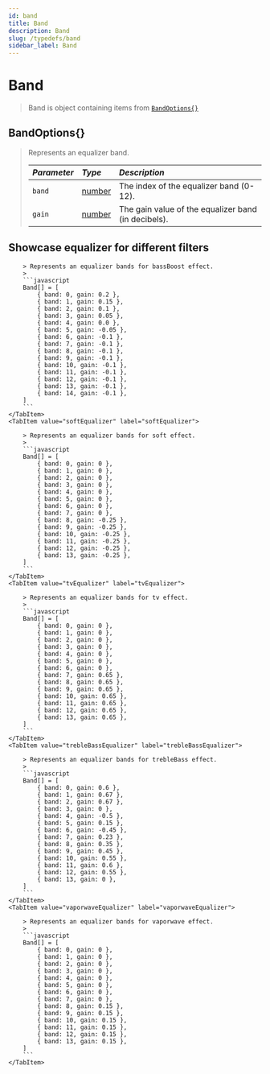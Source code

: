```yaml
---
id: band
title: Band
description: Band
slug: /typedefs/band
sidebar_label: Band
---
```



# Band

> Band is object containing items from [`BandOptions{}`](#bandoptions)

## BandOptions\{}

> Represents an equalizer band.
>
> | <i className="fa-solid fa-hashtag"/> Parameter | <i className="fa-solid fa-font"/> Type                                                            | <i className="fa-solid fa-list"/> Description       |
> | :--------------------------------------------- | :------------------------------------------------------------------------------------------------ | :-------------------------------------------------- |
> | `band`                                         | [number](https://developer.mozilla.org/en-US/docs/Web/JavaScript/Reference/Global_Objects/Number) | The index of the equalizer band (0-12).             |
> | `gain`                                         | [number](https://developer.mozilla.org/en-US/docs/Web/JavaScript/Reference/Global_Objects/Number) | The gain value of the equalizer band (in decibels). |

## Showcase equalizer for different filters

<Tabs>
    <TabItem value="bassBoostEqualizer" label="bassBoostEqualizer" default>

        > Represents an equalizer bands for bassBoost effect.
        >
        ```javascript
        Band[] = [
            { band: 0, gain: 0.2 },
            { band: 1, gain: 0.15 },
            { band: 2, gain: 0.1 },
            { band: 3, gain: 0.05 },
            { band: 4, gain: 0.0 },
            { band: 5, gain: -0.05 },
            { band: 6, gain: -0.1 },
            { band: 7, gain: -0.1 },
            { band: 8, gain: -0.1 },
            { band: 9, gain: -0.1 },
            { band: 10, gain: -0.1 },
            { band: 11, gain: -0.1 },
            { band: 12, gain: -0.1 },
            { band: 13, gain: -0.1 },
            { band: 14, gain: -0.1 },
        ]
        ```
    </TabItem>
    <TabItem value="softEqualizer" label="softEqualizer">

        > Represents an equalizer bands for soft effect.
        >
        ```javascript
        Band[] = [
            { band: 0, gain: 0 },
            { band: 1, gain: 0 },
            { band: 2, gain: 0 },
            { band: 3, gain: 0 },
            { band: 4, gain: 0 },
            { band: 5, gain: 0 },
            { band: 6, gain: 0 },
            { band: 7, gain: 0 },
            { band: 8, gain: -0.25 },
            { band: 9, gain: -0.25 },
            { band: 10, gain: -0.25 },
            { band: 11, gain: -0.25 },
            { band: 12, gain: -0.25 },
            { band: 13, gain: -0.25 },
        ]
        ```
    </TabItem>
    <TabItem value="tvEqualizer" label="tvEqualizer">

        > Represents an equalizer bands for tv effect.
        >
        ```javascript
        Band[] = [
            { band: 0, gain: 0 },
            { band: 1, gain: 0 },
            { band: 2, gain: 0 },
            { band: 3, gain: 0 },
            { band: 4, gain: 0 },
            { band: 5, gain: 0 },
            { band: 6, gain: 0 },
            { band: 7, gain: 0.65 },
            { band: 8, gain: 0.65 },
            { band: 9, gain: 0.65 },
            { band: 10, gain: 0.65 },
            { band: 11, gain: 0.65 },
            { band: 12, gain: 0.65 },
            { band: 13, gain: 0.65 },
        ]
        ```
    </TabItem>
    <TabItem value="trebleBassEqualizer" label="trebleBassEqualizer">

        > Represents an equalizer bands for trebleBass effect.
        >
        ```javascript
        Band[] = [
            { band: 0, gain: 0.6 },
            { band: 1, gain: 0.67 },
            { band: 2, gain: 0.67 },
            { band: 3, gain: 0 },
            { band: 4, gain: -0.5 },
            { band: 5, gain: 0.15 },
            { band: 6, gain: -0.45 },
            { band: 7, gain: 0.23 },
            { band: 8, gain: 0.35 },
            { band: 9, gain: 0.45 },
            { band: 10, gain: 0.55 },
            { band: 11, gain: 0.6 },
            { band: 12, gain: 0.55 },
            { band: 13, gain: 0 },
        ]
        ```
    </TabItem>
    <TabItem value="vaporwaveEqualizer" label="vaporwaveEqualizer">

        > Represents an equalizer bands for vaporwave effect.
        >
        ```javascript
        Band[] = [
            { band: 0, gain: 0 },
            { band: 1, gain: 0 },
            { band: 2, gain: 0 },
            { band: 3, gain: 0 },
            { band: 4, gain: 0 },
            { band: 5, gain: 0 },
            { band: 6, gain: 0 },
            { band: 7, gain: 0 },
            { band: 8, gain: 0.15 },
            { band: 9, gain: 0.15 },
            { band: 10, gain: 0.15 },
            { band: 11, gain: 0.15 },
            { band: 12, gain: 0.15 },
            { band: 13, gain: 0.15 },
        ]
        ```
    </TabItem>

</Tabs>
